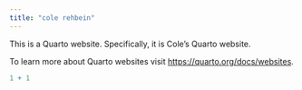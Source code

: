 ```yaml
---
title: "cole rehbein"
---
```


This is a Quarto website. Specifically, it is Cole's Quarto website.

To learn more about Quarto websites visit <https://quarto.org/docs/websites>.

```r
1 + 1
```